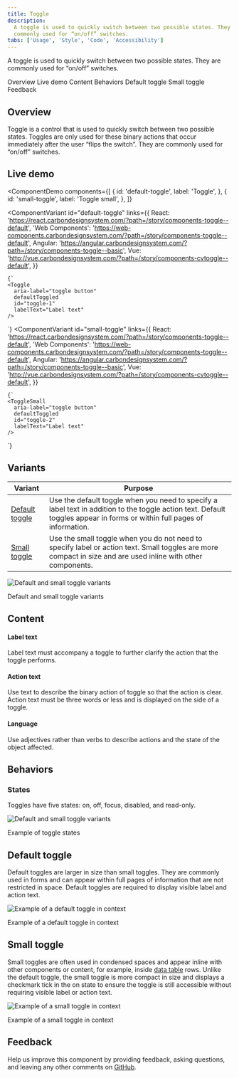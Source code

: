 ```yaml
---
title: Toggle
description:
  A toggle is used to quickly switch between two possible states. They are
  commonly used for “on/off” switches.
tabs: ['Usage', 'Style', 'Code', 'Accessibility']
---
```


<PageDescription>

A toggle is used to quickly switch between two possible states. They are
commonly used for “on/off” switches.

</PageDescription>

<AnchorLinks>

<AnchorLink>Overview</AnchorLink>
<AnchorLink>Live demo</AnchorLink>
<AnchorLink>Content</AnchorLink>
<AnchorLink>Behaviors</AnchorLink>
<AnchorLink>Default toggle</AnchorLink>
<AnchorLink>Small toggle</AnchorLink>
<AnchorLink>Feedback</AnchorLink>

</AnchorLinks>

## Overview

Toggle is a control that is used to quickly switch between two possible states.
Toggles are only used for these binary actions that occur immediately after the
user “flips the switch”. They are commonly used for “on/off” switches.

## Live demo

<ComponentDemo
  components={[
    {
      id: 'default-toggle',
      label: 'Toggle',
    },
    {
      id: 'small-toggle',
      label: 'Toggle small',
    },
  ]}
>
  <ComponentVariant
    id="default-toggle"
    links={{
      React:
        'https://react.carbondesignsystem.com/?path=/story/components-toggle--default',
      'Web Components':
        'https://web-components.carbondesignsystem.com/?path=/story/components-toggle--default',
      Angular:
        'https://angular.carbondesignsystem.com/?path=/story/components-toggle--basic',
      Vue: 'http://vue.carbondesignsystem.com/?path=/story/components-cvtoggle--default',
    }}
  >
    {`
    <Toggle
      aria-label="toggle button"
      defaultToggled
      id="toggle-1"
      labelText="Label text"
    />
  `}
  </ComponentVariant>
  <ComponentVariant
    id="small-toggle"
    links={{
      React:
        'https://react.carbondesignsystem.com/?path=/story/components-toggle--default',
      'Web Components':
        'https://web-components.carbondesignsystem.com/?path=/story/components-toggle--default',
      Angular:
        'https://angular.carbondesignsystem.com/?path=/story/components-toggle--basic',
      Vue: 'http://vue.carbondesignsystem.com/?path=/story/components-cvtoggle--default',
    }}
  >
    {`
    <ToggleSmall
      aria-label="toggle button"
      defaultToggled
      id="toggle-2"
      labelText="Label text"
    />
  `}
  </ComponentVariant>
</ComponentDemo>

## Variants

| Variant                           | Purpose                                                                                                                                                                  |
| --------------------------------- | ------------------------------------------------------------------------------------------------------------------------------------------------------------------------ |
| [Default toggle](#default-toggle) | Use the default toggle when you need to specify a label text in addition to the toggle action text. Default toggles appear in forms or within full pages of information. |
| [Small toggle](#small-toggle)     | Use the small toggle when you do not need to specify label or action text. Small toggles are more compact in size and are used inline with other components.             |

<Row>
<Column colLg={8}>

![Default and small toggle variants](images/toggle-usage-variants.png)

</Column>
</Row>

<Caption>Default and small toggle variants</Caption>

## Content

#### Label text

Label text must accompany a toggle to further clarify the action that the toggle
performs.

#### Action text

Use text to describe the binary action of toggle so that the action is clear.
Action text must be three words or less and is displayed on the side of a
toggle.

#### Language

Use adjectives rather than verbs to describe actions and the state of the object
affected.

## Behaviors

### States

Toggles have five states: on, off, focus, disabled, and read-only.

<Row>
<Column colLg={8}>

![Default and small toggle variants](images/toggle-usage-states.png)

</Column>
</Row>

<Caption>Example of toggle states</Caption>

## Default toggle

Default toggles are larger in size than small toggles. They are commonly used in
forms and can appear within full pages of information that are not restricted in
space. Default toggles are required to display visible label and action text.

<Row>
<Column colLg={8}>

![Example of a default toggle in context](images/toggle-usage-default.png)

</Column>
</Row>

<Caption>Example of a default toggle in context</Caption>

## Small toggle

Small toggles are often used in condensed spaces and appear inline with other
components or content, for example, inside
[data table](/components/data-table/usage) rows. Unlike the default toggle, the
small toggle is more compact in size and displays a checkmark tick in the on
state to ensure the toggle is still accessible without requiring visible label
or action text.

<Row>
<Column colLg={8}>

![Example of a small toggle in context](images/toggle-usage-small.png)

</Column>
</Row>

<Caption>Example of a small toggle in context</Caption>

## Feedback

Help us improve this component by providing feedback, asking questions, and
leaving any other comments on
[GitHub](https://github.com/carbon-design-system/carbon-website/issues/new?assignees=&labels=feedback&template=feedback.md).
